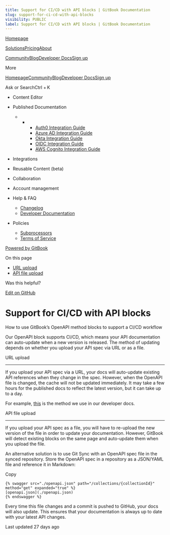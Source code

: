 ```yaml
---
title: Support for CI/CD with API blocks | GitBook Documentation
slug: support-for-ci-cd-with-api-blocks
visibility: PUBLIC
label: Support for CI/CD with API blocks | GitBook Documentation
---
```

[Homepage](https://www.gitbook.com/)

[Solutions](https://www.gitbook.com/solutions/public-docs)[Pricing](https://www.gitbook.com/pricing)[About](https://www.gitbook.com/about)

[Community](https://github.com/GitbookIO/community)[Blog](https://www.gitbook.com/blog)[Developer Docs](https://developer.gitbook.com/)[Sign up](https://gitbook.com/join)

More

[Homepage](https://www.gitbook.com/)[Community](https://github.com/GitbookIO/community)[Blog](https://www.gitbook.com/blog)[Developer Docs](https://developer.gitbook.com/)[Sign up](https://gitbook.com/join)

Ask or SearchCtrl + K

*   Content Editor
    
*   Published Documentation
    
    *   *   *   [Auth0 Integration Guide](https://developer.gitbook.com/visitor-authentication/guides/integrations/how-to-use-auth0-integration-for-visitor-authentication)
            *   [Azure AD Integration Guide](https://developer.gitbook.com/visitor-authentication/guides/integrations/how-to-use-azure-ad-integration-for-visitor-authentication)
            *   [Okta Integration Guide](https://developer.gitbook.com/visitor-authentication/guides/integrations/how-to-use-okta-integration-for-visitor-authentication)
            *   [OIDC Integration Guide](https://developer.gitbook.com/visitor-authentication/guides/integrations/how-to-use-the-oidc-integration-for-visitor-authentication)
            *   [AWS Cognito Integration Guide](https://developer.gitbook.com/visitor-authentication/guides/integrations/how-to-use-the-aws-cognito-integration-for-visitor-authentication)
            
        
    
*   Integrations
    
*   Reusable Content (beta)
    
*   Collaboration
    
*   Account management
    
*   Help & FAQ
    
    *   [Changelog](https://changelog.gitbook.com/)
    *   [Developer Documentation](https://developer.gitbook.com/)
*   Policies
    
    *   [Subprocessors](https://policies.gitbook.com/security/subprocessors)
    *   [Terms of Service](https://policies.gitbook.com/terms)

[Powered by GitBook](https://www.gitbook.com/?utm_source=content&utm_medium=trademark&utm_campaign=NkEGS7hzeqa35sMXQZ4X)

On this page

*   [URL upload](#url-upload)
*   [API file upload](#api-file-upload)

Was this helpful?

[Edit on GitHub](https://github.com/GitbookIO/public-docs/blob/main/content-editor/blocks/openapi/support-for-ci-cd-with-api-blocks.md)

Support for CI/CD with API blocks
=================================

How to use GitBook’s OpenAPI method blocks to support a CI/CD workflow

Our OpenAPI block supports CI/CD, which means your API documentation can auto-update when a new version is released. The method of updating depends on whether you upload your API spec via URL or as a file.

[](#url-upload)

URL upload


-------------------------------

If you upload your API spec via a URL, your docs will auto-update existing API references when they change in the spec. However, when the OpenAPI file is changed, the cache will not be updated immediately. It may take a few hours for the published docs to reflect the latest version, but it can take up to a day.

For example, [this](https://github.com/GitbookIO/integrations/blob/main/docs/gitbook-api/reference/collections.md) is the method we use in our developer docs.

[](#api-file-upload)

API file upload


-----------------------------------------

If you upload your API spec as a file, you will have to re-upload the new version of the file in order to update your documentation. However, GitBook will detect existing blocks on the same page and auto-update them when you upload the file.

An alternative solution is to use Git Sync with an OpenAPI spec file in the synced repository. Store the OpenAPI spec in a repository as a JSON/YAML file and reference it in Markdown:

Copy

    {% swagger src="./openapi.json" path="/collections/{collectionId}" method="get" expanded="true" %} 
    [openapi.json](./openapi.json) 
    {% endswagger %}

Every time this file changes and a commit is pushed to GitHub, your docs will also update. This ensures that your documentation is always up to date with your latest API changes.

Last updated 27 days ago
